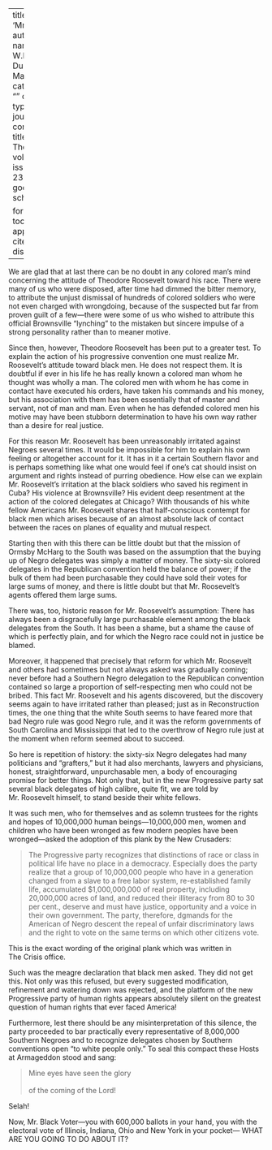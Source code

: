 
---
title: 'Mr. Roosevelt'
author:
  - name:
      given: W.E.B.
      family: Du Bois
date: Mar. 1912
categories: 
  - ""
citation: 
  type: article-journal
  container-title: The Crisis
  volume: 4
  issue: 5
  page: 235-236
google-scholar: true

format:
  html:
    toc: false
    appendix-cite-as: display
---



We are glad that at last there can be no doubt in any colored man's mind
concerning the attitude of Theodore Roosevelt toward his race. There
were many of us who were disposed, after time had dimmed the bitter
memory, to attribute the unjust dismissal of hundreds of colored
soldiers who were not even charged with wrongdoing, because of the
suspected but far from proven guilt of a few---there were some of us who
wished to attribute this official Brownsville "lynching" to the mistaken
but sincere impulse of a strong personality rather than to meaner
motive.

Since then, however, Theodore Roosevelt has been put to a greater test.
To explain the action of his progressive convention one must realize Mr.
Roosevelt's attitude toward black men. He does not respect them. It is
doubtful if ever in his life he has really known a colored man whom he
thought was wholly a man. The colored men with whom he has come in
contact have executed his orders, have taken his commands and his money,
but his association with them has been essentially that of master and
servant, not of man and man. Even when he has defended colored men his
motive may have been stubborn determination to have his own way rather
than a desire for real justice.

For this reason Mr. Roosevelt has been unreasonably irritated against
Negroes several times. It would be impossible for him to explain his own
feeling or altogether account for it. It has in it a certain Southern
flavor and is perhaps something like what one would feel if one's cat
should insist on argument and rights instead of purring obedience. How
else can we explain Mr. Roosevelt's irritation at the black soldiers who
saved his regiment in Cuba? His violence at Brownsville? His evident deep resentment at the action of the colored delegates at Chicago? With thousands of his white fellow Americans Mr. Roosevelt shares that half-conscious contempt for black men which arises because of an almost absolute lack of contact between the races on planes of equality and mutual respect.

Starting then with this there can be little doubt but that the mission
of Ormsby McHarg to the South was based on the assumption that the
buying up of Negro delegates was simply a matter of money. The sixty-six
colored delegates in the Republican convention held the balance of
power; if the bulk of them had been purchasable they could have sold
their votes for large sums of money, and there is little doubt but that
Mr. Roosevelt's agents offered them large sums.

There was, too, historic reason for Mr. Roosevelt's assumption: There
has always been a disgracefully large purchasable element among the
black delegates from the South. It has been a shame, but a shame the
cause of which is perfectly plain, and for which the Negro race could
not in justice be blamed.

Moreover, it happened that precisely that reform for which Mr. Roosevelt
and others had sometimes but not always asked was gradually coming;
never before had a Southern Negro delegation to the Republican
convention contained so large a proportion of self-respecting men who
could not be bribed. This fact Mr. Roosevelt and his agents discovered,
but the discovery seems again to have irritated rather than pleased;
just as in Reconstruction times, the one thing that the white South
seems to have feared more that bad Negro rule was good Negro rule, and
it was the reform governments of South Carolina and Mississippi that led
to the overthrow of Negro rule just at the moment when reform seemed
about to succeed.

So here is repetition of history: the sixty-six Negro delegates had many
politicians and "grafters," but it had also merchants, lawyers and
physicians, honest, straightforward, unpurchasable men, a body of
encouraging promise for better things. Not only that, but in the new
Progressive party sat several black delegates of high calibre, quite
fit, we are told by Mr. Roosevelt himself, to stand beside their white
fellows.

It was such men, who for themselves and as solemn trustees for the
rights and hopes of 10,000,000 human beings---10,000,000 men, women and children who have been wronged as few modern peoples have been wronged---asked the adoption of this plank by the New Crusaders:

> The Progressive party recognizes that distinctions of race or class in
political life have no place in a democracy. Especially does the party
realize that a group of 10,000,000 people who have in a generation changed from a slave to a free labor system, re-established family life, accumulated $1,000,000,000 of real property, including 20,000,000 acres of land, and reduced their illiteracy from 80 to 30 per cent., deserve and must have justice, opportunity and a voice in their own government. The party, therefore, dgmands for the American of Negro descent the repeal of unfair discriminatory laws and the right to vote on the same terms on which other citizens vote.

This is the exact wording of the original plank which was written in <span class="small-caps">The Crisis</span> office.

Such was the meagre declaration that black men asked. They did not get
this. Not only was this refused, but every suggested modification,
refinement and watering down was rejected, and the platform of the new
Progressive party of human rights appears absolutely silent on the
greatest question of human rights that ever faced America!

Furthermore, lest there should be any misinterpretation of this silence,
the party proceeded to bar practically every representative of 8,000,000
Southern Negroes and to recognize delegates chosen by Southern conventions open "to white people only." To seal this compact these Hosts at Armageddon stood and sang: 

> Mine eyes have seen the glory     
> &nbsp;    
> of the coming of the Lord!

Selah!

Now, Mr. Black Voter---you with 600,000 ballots in your hand, you with
the electoral vote of Illinois, Indiana, Ohio and New York in your
pocket--- WHAT ARE YOU GOING TO DO ABOUT IT?

